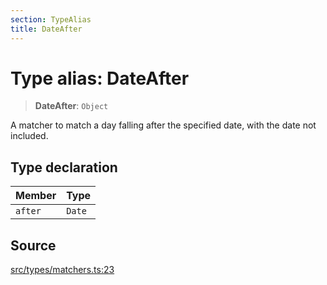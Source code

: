 ```yaml
---
section: TypeAlias
title: DateAfter
---
```


# Type alias: DateAfter

> **DateAfter**: `Object`

A matcher to match a day falling after the specified date, with the date not
included.

## Type declaration

| Member | Type |
| :------ | :------ |
| `after` | `Date` |

## Source

[src/types/matchers.ts:23](https://github.com/gpbl/react-day-picker/blob/45cca307e/src/types/matchers.ts#L23)
